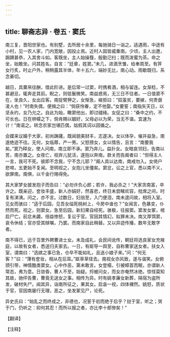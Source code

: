 ```yaml
---
---
---
```

title: 聊斋志异 · 卷五 · 窦氏
---

南三复，晋阳世家也。有别墅，去所居十余里，每驰骑日一诣之。适遇雨，中途有小村，见一农人家，门内宽敞，因投止焉。近村人固皆威重南。少顷，主人出邀，跼蹐甚恭，入其舍斗如。客既坐，主人始操篲，殷勤氾扫；既而泼蜜为茶。命之坐，始敢坐。问其姓名，自言：“廷章，姓窦。”未几，进酒烹雏，给奉周至。有笄女行炙，时止户外，稍稍露其半体，年十五六，端妙无比，南心动。雨歇既归，系念綦切。

越日，具粟帛往酬，借此阶进。是后常一过窦，时携肴酒，相与留连。女渐稔，不甚避忌，辄奔走其前。睨之，则低鬟微笑。南益惑焉，无三日不往者。一日值窦不在，坐良久，女出应客。南捉臂狎之，女惭急，峻拒曰：“奴虽贫，要嫁，何贵倨凌人也！”时南失偶，便揖之曰：“倘获怜眷，定不他娶。”女要誓；南指矢天日，以坚永约，女乃允之。自此为始，瞰窦他出，即过缱绻。女促之曰：“桑中之约，不可长也。日在帡幪之下，倘肯赐以姻好，父母必以为荣，当无不谐。宜速为计！”南诺之。转念农家岂堪匹偶，姑假其词以因循之。

会媒来议婚于大家，初尚踌躇，既闻貌美财丰，志遂决。女以体孕，催并益急，南遂绝迹不往。无何，女临蓐，产一男。父怒搒女，女以情告，且言：“南要我矣。”窦乃释女，使人问南，南立即不承。窦乃弃儿。益扑女。女暗哀邻妇，告南以苦，南亦置之。女夜亡，视弃儿犹活，遂抱以奔南。款关而告阍者曰：“但得主人一言，我可不死。彼即不念我，宁不念儿耶？”阍人具以达南，南戒勿入。女倚户悲啼，五更始不复闻。至明视之，女抱儿坐僵矣。窦忿，讼之上官，悉以南不义，欲罪南。南惧，以千金行赂得免。

其大家梦女披发抱子而告曰：“必勿许负心郎；若许，我必杀之！”大家贪南富，卒许之。既亲迎，奁妆丰盛，新人亦娟好，然喜悲，终日未尝睹欢容，枕席之间，时复有涕洟。问之，亦不言。过数日，妇翁至，入门便泪，南未遑问故，相将入室。见女而骇曰：“适于后园，见吾女缢死桃树上，今房中谁也？”女闻言，色暴变，仆然而死。视之，则窦女。急至后园，新妇果自经死。骇极，往报窦。窦发女冢，棺启尸亡。前忿未蠲，倍益惨怒，复讼于官。官因其情幻，拟罪未决。南又厚饵窦，哀令休结；官亦受其赇嘱，乃罢。而南家自此稍替。又以异迹传播，数年无敢字者。

南不得已，远于百里外聘曹进士女。未及成礼，会民间讹传，朝廷将选良家女充掖庭，以故有女者，悉送归夫家去。一日，有妪导一舆至，自称曹家送女者。扶女入室，谓南曰：“选嫔之事已急，仓卒不能如礼，且送小娘子来。”问：“何无客？”曰：“薄有奁妆，相从在后耳。”妪草草径去。南视女亦风致，遂与谐笑。女俯颈引带，神情酷类窦女。心中作恶，第未敢言。女登榻，引被幛首而眠，亦谓新人常态，弗为意。日敛昏，曹人不至，始疑。捋被问女，而女亦奄然冰绝。惊怪莫知其故，驰伻告曹，曹竟无送女之事。相传为异。时有姚孝廉女新葬，隔宿为盗所发，破材失尸。闻其异，诣南所征之，果其女。启衾一视，四体裸然。姚怒，质状于官，官因南屡行无理，恶之，坐发冢见尸，论死。

异史氏曰：“始乱之而终成之，非德也，况誓于初而绝于后乎？挞于室，听之；哭于门，仍听之：抑何其忍！而所以报之者，亦比李十郎惨矣！”

【翻译】

【注释】

